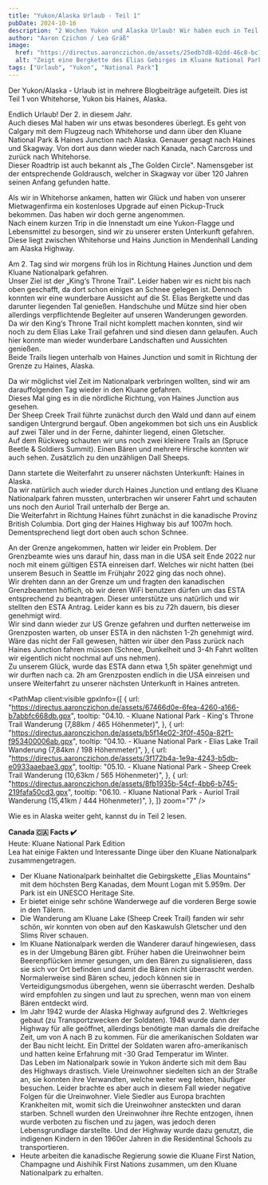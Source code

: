 ```yaml
---
title: "Yukon/Alaska Urlaub - Teil 1"
pubDate: 2024-10-16
description: "2 Wochen Yukon und Alaska Urlaub! Wir haben euch in Teil 1 die Zeit von Ankunft bis nach Haines schon mal zusammengefasst."
author: "Aaron Czichon / Lea Gräß"
image:
  href: "https://directus.aaronczichon.de/assets/25edb7d8-02dd-46c8-bc7e-eeeaec92a678.jpeg?quality=70&width=1600"
  alt: "Zeigt eine Bergkette des Elias Gebirges im Kluane National Park"
tags: ["Urlaub", "Yukon", "National Park"]
---
```



Der Yukon/Alaska - Urlaub ist in mehrere Blogbeiträge aufgeteilt. Dies ist Teil 1 von Whitehorse, Yukon bis Haines, Alaska.

Endlich Urlaub! Der 2. in diesem Jahr.    
Auch dieses Mal haben wir uns etwas besonderes überlegt. Es geht von Calgary mit dem Flugzeug nach Whitehorse und dann über den Kluane National Park & Haines Junction nach Alaska. Genauer gesagt nach Haines und Skagway. Von dort aus dann wieder nach Kanada, nach Carcross und zurück nach Whitehorse.   
Dieser Roadtrip ist auch bekannt als „The Golden Circle". Namensgeber ist der entsprechende Goldrausch, welcher in Skagway vor über 120 Jahren seinen Anfang gefunden hatte.   

Als wir in Whitehorse ankamen, hatten wir Glück und haben von unserer Mietwagenfirma ein kostenloses Upgrade auf einen Pickup-Truck bekommen. Das haben wir doch gerne angenommen.   
Nach einem kurzen Trip in die Innenstadt um eine Yukon-Flagge und Lebensmittel zu besorgen, sind wir zu unserer ersten Unterkunft gefahren.   
Diese liegt zwischen Whitehorse und Hains Junction in Mendenhall Landing am Alaska Highway.    

<DirectusImage assetId="3ee98efc-3d66-46d5-b5a4-9a7409eae503.jpeg" />

Am 2. Tag sind wir morgens früh los in Richtung Haines Junction und dem Kluane Nationalpark gefahren.   
Unser Ziel ist der „King‘s Throne Trail". Leider haben wir es nicht bis nach oben geschafft, da dort schon einiges an Schnee gelegen ist. Dennoch konnten wir eine wunderbare Aussicht auf die St. Elias Bergkette und das darunter liegenden Tal genießen. Handschuhe und Mütze sind hier oben allerdings verpflichtende Begleiter auf unseren Wanderungen geworden.   
Da wir den King‘s Throne Trail nicht komplett machen konnten, sind wir noch zu dem Elias Lake Trail gefahren und sind diesen dann gelaufen. Auch hier konnte man wieder wunderbare Landschaften und Aussichten genießen.   
Beide Trails liegen unterhalb von Haines Junction und somit in Richtung der Grenze zu Haines, Alaska.

<DirectusImage assetId="8bf8612b-3813-4ad0-b424-cc68dbcfc766.jpeg" />

<DirectusImage assetId="d4e85f93-85cc-44f9-9adf-0fda13766479.jpeg" />

Da wir möglichst viel Zeit im Nationalpark verbringen wollten, sind wir am darauffolgenden Tag wieder in den Kluane gefahren.   
Dieses Mal ging es in die nördliche Richtung, von Haines Junction aus gesehen.   
Der Sheep Creek Trail führte zunächst durch den Wald und dann auf einem sandigen Untergrund bergauf. Oben angekommen bot sich uns ein Ausblick auf zwei Täler und in der Ferne, dahinter liegend, einen Gletscher.    
Auf dem Rückweg schauten wir uns noch zwei kleinere Trails an (Spruce Beetle & Soldiers Summit). Einen Bären und mehrere Hirsche konnten wir auch sehen. Zusätzlich zu den unzähligen Dall Sheeps.

Dann startete die Weiterfahrt zu unserer nächsten Unterkunft: Haines in Alaska.   
Da wir natürlich auch wieder durch Haines Junction und entlang des Kluane Nationalpark fahren mussten, unterbrachen wir unserer Fahrt und schauten uns noch den Auriol Trail unterhalb der Berge an.    
Die Weiterfahrt in Richtung Haines führt zunächst in die kanadische Provinz British Columbia. Dort ging der Haines Highway bis auf 1007m hoch. Dementsprechend liegt dort oben auch schon Schnee.

<DirectusImage assetId="73c5cf6e-9403-499f-bcfe-9fbcf336ae38.jpeg" />

An der Grenze angekommen, hatten wir leider ein Problem. Der Grenzbeamte wies uns darauf hin, dass man in die USA seit Ende 2022 nur noch mit einem gültigen ESTA einreisen darf. Welches wir nicht hatten (bei unserem Besuch in Seattle im Frühjahr 2022 ging das noch ohne).   
Wir drehten dann an der Grenze um und fragten den kanadischen Grenzbeamten höflich, ob wir deren WiFi benutzen dürfen um das ESTA entsprechend zu beantragen. Dieser unterstütze uns natürlich und wir stellten den ESTA Antrag. Leider kann es bis zu 72h dauern, bis dieser genehmigt wird.   
Wir sind dann wieder zur US Grenze gefahren und durften netterweise im Grenzposten warten, ob unser ESTA in den nächsten 1-2h genehmigt wird. Wäre das nicht der Fall gewesen, hätten wir über den Pass zurück nach Haines Junction fahren müssen (Schnee, Dunkelheit und 3-4h Fahrt wollten wir eigentlich nicht nochmal auf uns nehmen).   
Zu unserem Glück, wurde das ESTA dann etwa 1,5h später genehmigt und wir durften nach ca. 2h am Grenzposten endlich in die USA einreisen und unsere Weiterfahrt zu unserer nächsten Unterkunft in Haines antreten.

<PathMap
  client:visible
  gpxInfo={[
    {
      url: "https://directus.aaronczichon.de/assets/67466d0e-6fea-4260-a166-b7abbfc668db.gpx",
      tooltip:
        "04.10. - Kluane National Park - King's Throne Trail Wanderung (7,88km / 465 Höhenmeter)",
    },
    {
      url: "https://directus.aaronczichon.de/assets/b5f14e02-3f0f-450a-82f1-f953400006ab.gpx",
      tooltip:
        "04.10. - Kluane National Park - Elias Lake Trail Wanderung (7,84km / 198 Höhenmeter)",
    },
    {
      url: "https://directus.aaronczichon.de/assets/3f172b4a-1e9a-4243-b5db-e0933aaebae3.gpx",
      tooltip:
        "05.10. - Kluane National Park - Sheep Creek Trail Wanderung (10,63km / 565 Höhenmeter)",
    },
    {
      url: "https://directus.aaronczichon.de/assets/8fb1935b-54cf-4bb6-b745-219fafa50cd3.gpx",
      tooltip:
        "06.10. - Kluane National Park - Auriol Trail Wanderung (15,41km / 444 Höhenmeter)",
    },
  ]}
  zoom="7"
/>

Wie es in Alaska weiter geht, kannst du in Teil 2 lesen.

**Canada 🇨🇦 Facts ✔️**     
Heute: Kluane National Park Edition   
Lea hat einige Fakten und Interessante Dinge über den Kluane Nationalpark zusammengetragen. 

- Der Kluane Nationalpark beinhaltet die Gebirgskette „Elias Mountains" mit dem höchsten Berg Kanadas, dem Mount Logan mit 5.959m. Der Park ist ein UNESCO Heritage Site.    
- Er bietet einige sehr schöne Wanderwege auf die vorderen Berge sowie in den Tälern.   
- Die Wanderung am Kluane Lake (Sheep Creek Trail) fanden wir sehr schön, wir konnten von oben auf den Kaskawulsh Gletscher und den Slims River schauen.   
- Im Kluane Nationalpark werden die Wanderer darauf hingewiesen, dass es in der Umgebung Bären gibt. Früher haben die Ureinwohner beim Beerenpflücken immer gesungen, um den Bären zu signalisieren, dass sie sich vor Ort befinden und damit die Bären nicht überrascht werden. Normalerweise sind Bären scheu, jedoch können sie in Verteidigungsmodus übergehen, wenn sie überrascht werden. Deshalb wird empfohlen zu singen und laut zu sprechen, wenn man von einem Bären entdeckt wird.    
- Im Jahr 1942 wurde der Alaska Highway aufgrund des 2. Weltkrieges gebaut (zu Transportzwecken der Soldaten). 1948 wurde dann der Highway für alle geöffnet, allerdings benötigte man damals die dreifache Zeit, um von A nach B zu kommen. Für die amerikanischen Soldaten war der Bau nicht leicht. Ein Drittel der Soldaten waren afro-amerikanisch und hatten keine Erfahrung mit -30 Grad Temperatur im Winter.    
Das Leben im Nationalpark sowie in Yukon änderte sich mit dem Bau des Highways drastisch. Viele Ureinwohner siedelten sich an der Straße an, sie konnten ihre Verwandten, welche weiter weg lebten, häufiger besuchen. Leider brachte es aber auch in diesem Fall wieder negative Folgen für die Ureinwohner. Viele Siedler aus Europa brachten Krankheiten mit, womit sich die Ureinwohner ansteckten und daran starben. Schnell wurden den Ureinwohner ihre Rechte entzogen, ihnen wurde verboten zu fischen und zu jagen, was jedoch deren Lebensgrundlage darstellte. Und der Highway wurde dazu genutzt, die indigenen Kindern in den 1960er Jahren in die Residentinal Schools zu transportieren.    
- Heute arbeiten die kanadische Regierung sowie die Kluane First Nation, Champagne und Aishihik First Nations zusammen, um den Kluane Nationalpark zu erhalten. 

<DirectusGallery folderName="43 Yukon Alaska Part 1" />

